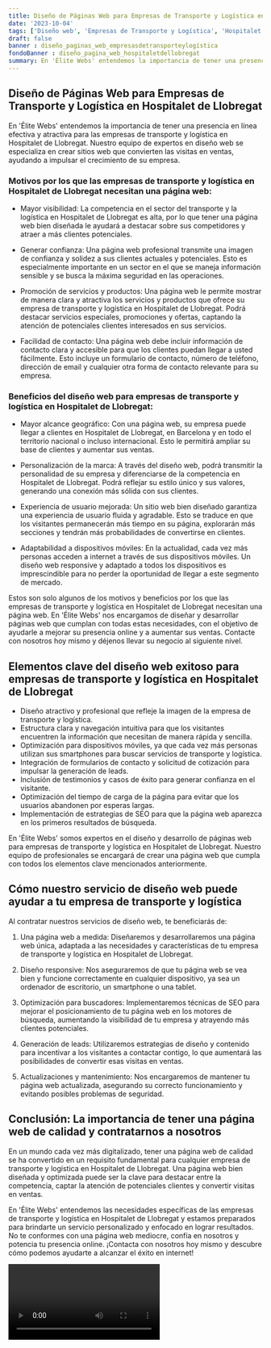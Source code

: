 ```yaml
---
title: Diseño de Páginas Web para Empresas de Transporte y Logística en Hospitalet de Llobregat
date: '2023-10-04'
tags: ['Diseño web', 'Empresas de Transporte y Logística', 'Hospitalet de Llobregat']
draft: false
banner : diseño_paginas_web_empresasdetransporteylogística
fondoBanner : diseño_pagina_web_hospitaletdellobregat
summary: En 'Élite Webs' entendemos la importancia de tener una presencia en línea efectiva y atractiva para las empresas de transporte y logística en Hospitalet de Llobregat. Nuestro equipo de expertos en diseño web se especializa en crear sitios web que convierten las visitas en ventas, ayudando a impulsar el crecimiento de su empresa.
---
```


## Diseño de Páginas Web para Empresas de Transporte y Logística en Hospitalet de Llobregat

En 'Élite Webs' entendemos la importancia de tener una presencia en línea efectiva y atractiva para las empresas de transporte y logística en Hospitalet de Llobregat. Nuestro equipo de expertos en diseño web se especializa en crear sitios web que convierten las visitas en ventas, ayudando a impulsar el crecimiento de su empresa.

### Motivos por los que las empresas de transporte y logística en Hospitalet de Llobregat necesitan una página web:

- Mayor visibilidad: La competencia en el sector del transporte y la logística en Hospitalet de Llobregat es alta, por lo que tener una página web bien diseñada le ayudará a destacar sobre sus competidores y atraer a más clientes potenciales.

- Generar confianza: Una página web profesional transmite una imagen de confianza y solidez a sus clientes actuales y potenciales. Esto es especialmente importante en un sector en el que se maneja información sensible y se busca la máxima seguridad en las operaciones.

- Promoción de servicios y productos: Una página web le permite mostrar de manera clara y atractiva los servicios y productos que ofrece su empresa de transporte y logística en Hospitalet de Llobregat. Podrá destacar servicios especiales, promociones y ofertas, captando la atención de potenciales clientes interesados en sus servicios.

- Facilidad de contacto: Una página web debe incluir información de contacto clara y accesible para que los clientes puedan llegar a usted fácilmente. Esto incluye un formulario de contacto, número de teléfono, dirección de email y cualquier otra forma de contacto relevante para su empresa.

### Beneficios del diseño web para empresas de transporte y logística en Hospitalet de Llobregat:

- Mayor alcance geográfico: Con una página web, su empresa puede llegar a clientes en Hospitalet de Llobregat, en Barcelona y en todo el territorio nacional o incluso internacional. Esto le permitirá ampliar su base de clientes y aumentar sus ventas.

- Personalización de la marca: A través del diseño web, podrá transmitir la personalidad de su empresa y diferenciarse de la competencia en Hospitalet de Llobregat. Podrá reflejar su estilo único y sus valores, generando una conexión más sólida con sus clientes.

- Experiencia de usuario mejorada: Un sitio web bien diseñado garantiza una experiencia de usuario fluida y agradable. Esto se traduce en que los visitantes permanecerán más tiempo en su página, explorarán más secciones y tendrán más probabilidades de convertirse en clientes.

- Adaptabilidad a dispositivos móviles: En la actualidad, cada vez más personas acceden a internet a través de sus dispositivos móviles. Un diseño web responsive y adaptado a todos los dispositivos es imprescindible para no perder la oportunidad de llegar a este segmento de mercado.

Estos son solo algunos de los motivos y beneficios por los que las empresas de transporte y logística en Hospitalet de Llobregat necesitan una página web. En 'Élite Webs' nos encargamos de diseñar y desarrollar páginas web que cumplan con todas estas necesidades, con el objetivo de ayudarle a mejorar su presencia online y a aumentar sus ventas. Contacte con nosotros hoy mismo y déjenos llevar su negocio al siguiente nivel.

<GifSeo />

<Cta />

## Elementos clave del diseño web exitoso para empresas de transporte y logística en Hospitalet de Llobregat

- Diseño atractivo y profesional que refleje la imagen de la empresa de transporte y logística.
- Estructura clara y navegación intuitiva para que los visitantes encuentren la información que necesitan de manera rápida y sencilla.
- Optimización para dispositivos móviles, ya que cada vez más personas utilizan sus smartphones para buscar servicios de transporte y logística.
- Integración de formularios de contacto y solicitud de cotización para impulsar la generación de leads.
- Inclusión de testimonios y casos de éxito para generar confianza en el visitante.
- Optimización del tiempo de carga de la página para evitar que los usuarios abandonen por esperas largas.
- Implementación de estrategias de SEO para que la página web aparezca en los primeros resultados de búsqueda.

En 'Élite Webs' somos expertos en el diseño y desarrollo de páginas web para empresas de transporte y logística en Hospitalet de Llobregat. Nuestro equipo de profesionales se encargará de crear una página web que cumpla con todos los elementos clave mencionados anteriormente.

## Cómo nuestro servicio de diseño web puede ayudar a tu empresa de transporte y logística

Al contratar nuestros servicios de diseño web, te beneficiarás de:

1. Una página web a medida: Diseñaremos y desarrollaremos una página web única, adaptada a las necesidades y características de tu empresa de transporte y logística en Hospitalet de Llobregat.

2. Diseño responsive: Nos aseguraremos de que tu página web se vea bien y funcione correctamente en cualquier dispositivo, ya sea un ordenador de escritorio, un smartphone o una tablet.

3. Optimización para buscadores: Implementaremos técnicas de SEO para mejorar el posicionamiento de tu página web en los motores de búsqueda, aumentando la visibilidad de tu empresa y atrayendo más clientes potenciales.

4. Generación de leads: Utilizaremos estrategias de diseño y contenido para incentivar a los visitantes a contactar contigo, lo que aumentará las posibilidades de convertir esas visitas en ventas.

5. Actualizaciones y mantenimiento: Nos encargaremos de mantener tu página web actualizada, asegurando su correcto funcionamiento y evitando posibles problemas de seguridad.

## Conclusión: La importancia de tener una página web de calidad y contratarnos a nosotros

En un mundo cada vez más digitalizado, tener una página web de calidad se ha convertido en un requisito fundamental para cualquier empresa de transporte y logística en Hospitalet de Llobregat. Una página web bien diseñada y optimizada puede ser la clave para destacar entre la competencia, captar la atención de potenciales clientes y convertir visitas en ventas.

En 'Élite Webs' entendemos las necesidades específicas de las empresas de transporte y logística en Hospitalet de Llobregat y estamos preparados para brindarte un servicio personalizado y enfocado en lograr resultados. No te conformes con una página web mediocre, confía en nosotros y potencia tu presencia online. ¡Contacta con nosotros hoy mismo y descubre cómo podemos ayudarte a alcanzar el éxito en internet!

<Video />

<CtaBot job='Empresas de Transporte y Logística' city='Hospitalet de Llobregat'/>

<Gmaps query='Hospitalet de Llobregat+españa+maps' />